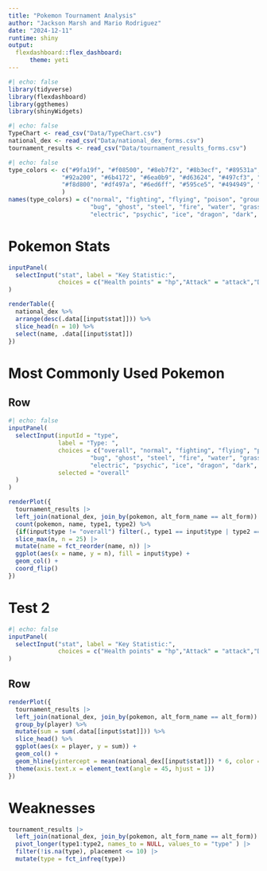 ```yaml
---
title: "Pokemon Tournament Analysis"
author: "Jackson Marsh and Mario Rodriguez"
date: "2024-12-11"
runtime: shiny
output: 
  flexdashboard::flex_dashboard:
      theme: yeti
---
```


```r
#| echo: false
library(tidyverse)
library(flexdashboard)
library(ggthemes)
library(shinyWidgets)
```

```r
#| echo: false
TypeChart <- read_csv("Data/TypeChart.csv")
national_dex <- read_csv("Data/national_dex_forms.csv")
tournament_results <- read_csv("Data/tournament_results_forms.csv")
```

```r
#| echo: false
type_colors <- c("#9fa19f", "#f08500", "#8eb7f2", "#8b3ecf", "#89531a", "#adaa7e",
               "#92a200", "#6b4172", "#6ea0b9", "#d63624", "#497cf3", "#54a113",
               "#f8d800", "#df497a", "#6ed6ff", "#595ce5", "#494949", "#f0a6d6"
               )
names(type_colors) = c("normal", "fighting", "flying", "poison", "ground", "rock",
                       "bug", "ghost", "steel", "fire", "water", "grass",
                       "electric", "psychic", "ice", "dragon", "dark", "fairy")
```

Pokemon Stats
==========================
```r
inputPanel(
  selectInput("stat", label = "Key Statistic:",
              choices = c("Health points" = "hp","Attack" = "attack","Defense" = "defense", "Special Attack" = "sp_atk","Special Defense" = "sp_def","Speed" = "speed"))
)

renderTable({
  national_dex %>%
  arrange(desc(.data[[input$stat]])) %>%
  slice_head(n = 10) %>%
  select(name, .data[[input$stat]])
})
```


Most Commonly Used Pokemon
==========================

Row 
-------------------------

```r
#| echo: false
inputPanel(
  selectInput(inputId = "type", 
              label = "Type: ", 
              choices = c("overall", "normal", "fighting", "flying", "poison", "ground", "rock",
                       "bug", "ghost", "steel", "fire", "water", "grass",
                       "electric", "psychic", "ice", "dragon", "dark", "fairy"),
              selected = "overall"
  )
)

renderPlot({
  tournament_results |> 
  left_join(national_dex, join_by(pokemon, alt_form_name == alt_form)) |>
  count(pokemon, name, type1, type2) %>%
  {if(input$type != "overall") filter(., type1 == input$type | type2 == input$type) else .} |>  
  slice_max(n, n = 25) |> 
  mutate(name = fct_reorder(name, n)) |> 
  ggplot(aes(x = name, y = n), fill = input$type) + 
  geom_col() +
  coord_flip()
})

```

Test 2
======================

```r
#| echo: false
inputPanel(
  selectInput("stat", label = "Key Statistic:",
              choices = c("Health points" = "hp","Attack" = "attack","Defense" = "defense", "Special Attack" = "sp_atk","Special Defense" = "sp_def","Speed" = "speed"))
)
```

Row 
-------------------------

```r
renderPlot({  
  tournament_results |> 
  left_join(national_dex, join_by(pokemon, alt_form_name == alt_form)) %>% 
  group_by(player) %>%
  mutate(sum = sum(.data[[input$stat]])) %>%
  slice_head() %>%
  ggplot(aes(x = player, y = sum)) + 
  geom_col() + 
  geom_hline(yintercept = mean(national_dex[[input$stat]]) * 6, color = "red") + 
  theme(axis.text.x = element_text(angle = 45, hjust = 1))
})
```

Weaknesses 
======================

```r
tournament_results |> 
  left_join(national_dex, join_by(pokemon, alt_form_name == alt_form)) |> 
  pivot_longer(type1:type2, names_to = NULL, values_to = "type" ) |> 
  filter(!is.na(type), placement <= 10) |> 
  mutate(type = fct_infreq(type))
  
```


